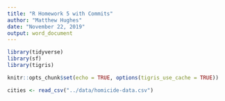 ```yaml
---
title: "R Homework 5 with Commits"
author: "Matthew Hughes"
date: "November 22, 2019"
output: word_document
---
```

```r
library(tidyverse)
library(sf)
library(tigris)
```


```r
knitr::opts_chunk$set(echo = TRUE, options(tigris_use_cache = TRUE))
```

```r
cities <- read_csv("../data/homicide-data.csv")
```